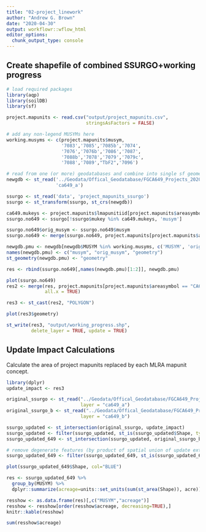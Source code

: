 ```yaml
---
title: "02-project_linework"
author: "Andrew G. Brown"
date: "2020-04-30"
output: workflowr::wflow_html
editor_options:
  chunk_output_type: console
---
```


## Create shapefile of combined SSURGO+working progress

```r
# load required packages
library(aqp)
library(soilDB)
library(sf)

project.mapunits <- read.csv("output/project_mapunits.csv", 
                             stringsAsFactors = FALSE)

# add any non-legend MUSYMs here
working.musyms <- c(project.mapunits$musym,
                    '7083','7085','7085b','7074',
                    '7076','7076b','7086','7087',
                    '7088b','7078','7079','7079c',
                    '7088','7089',"TbF2",'7096')

# read from one (or more) geodatabases and combine into single sf geometry called newgdb
newgdb <- st_read('../Geodata/Offical_Geodatabase/FGCA649_Projects_2020_0323_agb.gdb',
                  'ca649_a')

ssurgo <- st_read('data', 'project_mapunits_ssurgo')
ssurgo <- st_transform(ssurgo, st_crs(newgdb))

ca649.mukeys <- project.mapunits$lmapunitiid[project.mapunits$areasymbol == "CA649"]
ssurgo.no649 <- ssurgo[!ssurgo$mukey %in% ca649.mukeys, 'musym']

ssurgo.no649$orig_musym <- ssurgo.no649$musym
ssurgo.no649 <- merge(ssurgo.no649, project.mapunits[project.mapunits$areasymbol == "CA630",])

newgdb.pmu <- newgdb[newgdb$MUSYM %in% working.musyms, c('MUSYM', 'orig_musym')]
names(newgdb.pmu) <- c("musym", "orig_musym", "geometry")
st_geometry(newgdb.pmu) <- "geometry"

res <- rbind(ssurgo.no649[,names(newgdb.pmu)[1:2]], newgdb.pmu)

plot(ssurgo.no649)
res2 <- merge(res, project.mapunits[project.mapunits$areasymbol == "CA630",], 
              all.x = TRUE)

res3 <- st_cast(res2, "POLYGON")

plot(res3$geometry)

st_write(res3, "output/working_progress.shp", 
         delete_layer = TRUE, update = TRUE)
```

## Update Impact Calculations

Calculate the area of project mapunits replaced by each MLRA mapunit concept.

```r
library(dplyr)
update_impact <- res3

original_ssurgo <- st_read("../Geodata/Offical_Geodatabase/FGCA649_Projects_2019_1125_ra.gdb", 
                           layer = "ca649_a")
original_ssurgo_b <- st_read("../Geodata/Offical_Geodatabase/FGCA649_Projects_2019_1125_ra.gdb", 
                           layer = "ca649_b")

ssurgo_updated <- st_intersection(original_ssurgo, update_impact)
ssurgo_updated <- filter(ssurgo_updated, st_is(ssurgo_updated$Shape, type = "POLYGON"))
ssurgo_updated_649 <- st_intersection(ssurgo_updated, original_ssurgo_b)

# remove degenerate features (by product of spatial union of update extent)
ssurgo_updated_649 <- filter(ssurgo_updated_649, st_is(ssurgo_updated_649$Shape, type = "POLYGON"))

plot(ssurgo_updated_649$Shape, col="BLUE")

res <- ssurgo_updated_649 %>% 
  group_by(MUSYM) %>% 
  dplyr::summarize(acreage=units::set_units(sum(st_area(Shape)), acre))

resshow <- as.data.frame(res)[,c("MUSYM","acreage")] 
resshow <- resshow[order(resshow$acreage, decreasing=TRUE),]
knitr::kable(resshow)

sum(resshow$acreage)
```

